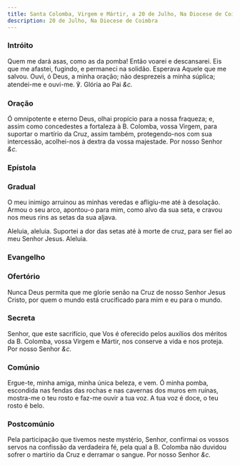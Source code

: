 ```yaml
---
title: Santa Colomba, Virgem e Mártir, a 20 de Julho, Na Diocese de Coimbra
description: 20 de Julho, Na Diocese de Coimbra
---
```


### Intróito

Quem me dará asas, como as da pomba! Então voarei e descansarei. Eis que
me afastei, fugindo, e permaneci na solidão. Esperava Aquele que me
salvou. Ouvi, ó Deus, a minha oração; não desprezeis a minha súplica;
atendei-me e ouvi-me. <em></em> ℣. Glória ao Pai <em>&c.</em>

### Oração

Ó omnipotente e eterno Deus, olhai propício para a nossa fraqueza; e,
assim como concedestes a fortaleza à B. Colomba, vossa Virgem, para
suportar o martírio da Cruz, assim também, protegendo-nos com sua
intercessão, acolhei-nos à dextra da vossa majestade. Por nosso Senhor <em>&c.</em>

### Epístola


<LinkCard
  href="/missal/comum/21virgemnaomartir2#epístola"
  title="Virgem não Mártir - Missa Vultum tuum"
/>

### Gradual

O meu inimigo arruinou as minhas veredas e afligiu-me até à desolação.
Armou o seu arco, apontou-o para mim, como alvo da sua seta, e cravou nos
meus rins as setas da sua aljava.

Aleluia, aleluia. Suportei a dor das setas até à morte de cruz, para ser
fiel ao meu Senhor Jesus. Aleluia.

### Evangelho

<LinkCard
  href="/missal/comum/17virgensmartires1#evangelho"
  title="Virgens Mártires - Missa Loquébar"
/>

### Ofertório

Nunca Deus permita que me glorie senão na Cruz de nosso Senhor Jesus
Cristo, por quem o mundo está crucificado para mim e eu para o mundo.

### Secreta

Senhor, que este sacrifício, que Vos é oferecido pelos auxílios dos
méritos da B. Colomba, vossa Virgem e Mártir, nos conserve a vida e nos
proteja. Por nosso Senhor <em>&c.</em>

### Comúnio

Ergue-te, minha amiga, minha única beleza, e vem. Ó minha pomba, escondida
nas fendas das rochas e nas cavernas dos muros em ruínas, mostra-me o teu
rosto e faz-me ouvir a tua voz. A tua voz é doce, o teu rosto é belo.

### Postcomúnio

Pela participação que tivemos neste mystério, Senhor, confirmai os vossos
servos na confissão da verdadeira fé, pela qual a B. Colomba não duvidou
sofrer o martírio da Cruz e derramar o sangue. Por nosso Senhor <em>&c.</em>
